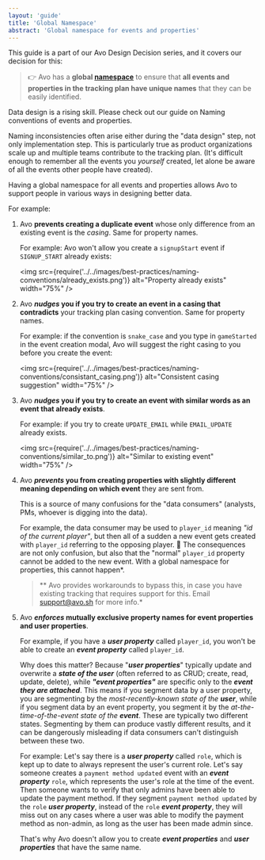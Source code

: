 ```yaml
---
layout: 'guide'
title: 'Global Namespace'
abstract: 'Global namespace for events and properties'
---
```



This guide is a part of our Avo Design Decision series, and it covers our decision for this:

> 👉 Avo has a **global [namespace](https://en.wikipedia.org/wiki/Namespace)** to ensure that **all events and properties in the tracking plan have unique names** that they can be easily identified.

Data design is a rising skill. Please check out our guide on <Link passHref href="/data-design/naming-conventions"><a>Naming conventions of events and properties</a></Link>.

Naming inconsistencies often arise either during the "data design" step, not only implementation step. This is particularly true as product organizations scale up and multiple teams contribute to the tracking plan. (It's difficult enough to remember all the events you *yourself* created, let alone be aware of all the events other people have created).

Having a global namespace for all events and properties allows Avo to support people in various ways in designing better data. 

For example:

1. Avo **prevents creating a duplicate event** whose only difference from an existing event is the *casing*. Same for property names. 

    For example: Avo won't allow you create a `signupStart` event if `SIGNUP_START` already exists:

    <img
	  src={require('../../images/best-practices/naming-conventions/already_exists.png')}
	  alt="Property already exists"
	  width="75%"
	/>

2. Avo ***nudges* you if you try to create an event in a casing that contradicts** your tracking plan casing convention. Same for property names. 

    For example: if the convention is `snake_case` and you type in `gameStarted` in the event creation modal, Avo will suggest the right casing to you before you create the event:

    <img
	  src={require('../../images/best-practices/naming-conventions/consistant_casing.png')}
	  alt="Consistent casing suggestion"
	  width="75%"
	/>


3. Avo ***nudges* you if you try to create an event with similar words as an event that already exists**.

    For example: if you try to create `UPDATE_EMAIL` while `EMAIL_UPDATE` already exists.

    <img
	  src={require('../../images/best-practices/naming-conventions/similar_to.png')}
	  alt="Similar to existing event"
	  width="75%"
	/>

4. Avo ***prevents* you from creating properties with slightly different meaning depending on which event** they are sent from.

    This is a source of many confusions for the "data consumers" (analysts, PMs, whoever is digging into the data).

    For example, the data consumer may be used to `player_id` meaning *"id of the current player"*, but then all of a sudden a new event gets created with `player_id` referring to the opposing player. 🤯 The consequences are not only confusion, but also that the "normal"  `player_id` property cannot be added to the new event. With a global namespace for properties, this cannot happen*.

    > ** Avo provides workarounds to bypass this, in case you have existing tracking that requires support for this. Email support@avo.sh for more info.*

5. Avo ***enforces* mutually exclusive property names for event properties and user properties**. 

    For example, if you have a ***user property*** called `player_id`, you won't be able to create an ***event property*** called `player_id`.

    Why does this matter? Because "***user properties***" typically update and overwrite a ***state of the user*** (often referred to as CRUD; create, read, update, delete), while ***"event properties"*** are specific only to the ***event they are attached***. This means if you segment data by a user property, you are segmenting by the *most-recently-known state of the **user***, while if you segment data by an event property, you segment it by the *at-the-time-of-the-event state of the **event***. These are typically two different states. Segmenting by them can produce vastly different results, and it can be dangerously misleading if data consumers can't distinguish between these two.

    For example: Let's say there is a ***user property*** called `role`, which is kept up to date to always represent the user's current role. Let's say someone creates a `payment method updated` event with an ***event property*** `role`, which represents the user's role at the time of the event. Then someone wants to verify that only admins have been able to update the payment method. If they segment `payment method updated`  by the `role` ***user property***, instead of the `role` ***event property***, they will miss out on any cases where a user was able to modify the payment method as non-admin, as long as the user has been made admin since.

    That's why Avo doesn't allow you to create ***event properties*** and ***user properties*** that have the same name.
